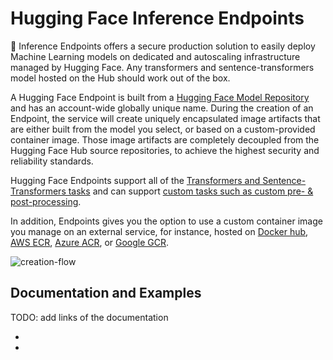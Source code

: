 # Hugging Face Inference Endpoints


🤗 Inference Endpoints offers a secure production solution to easily deploy Machine Learning models on dedicated and autoscaling infrastructure managed by Hugging Face. Any transformers and sentence-transformers model hosted on the Hub should work out of the box.

A Hugging Face Endpoint is built from a [Hugging Face Model Repository](https://huggingface.co/models) and has an account-wide globally unique name. During the creation of an Endpoint, the service will create uniquely encapsulated image artifacts that are either built from the model you select, or based on a custom-provided container image. Those image artifacts are completely decoupled from the Hugging Face Hub source repositories, to achieve the highest security and reliability standards.

Hugging Face Endpoints support all of the [Transformers and Sentence-Transformers tasks](/supported_tasks) and can support [custom tasks such as custom pre- & post-processing](/guides/custom_handler).

In addition, Endpoints gives you the option to use a custom container image you manage on an external service, for instance, hosted on [Docker hub](https://hub.docker.com/), [AWS ECR](https://aws.amazon.com/ecr/?nc1=h_ls), [Azure ACR](https://azure.microsoft.com/de-de/services/container-registry/), or [Google GCR](https://cloud.google.com/container-registry?hl=de). 

![creation-flow](../assets/creation-flow.png)

## Documentation and Examples

TODO: add links of the documentation

* []()
* []()
